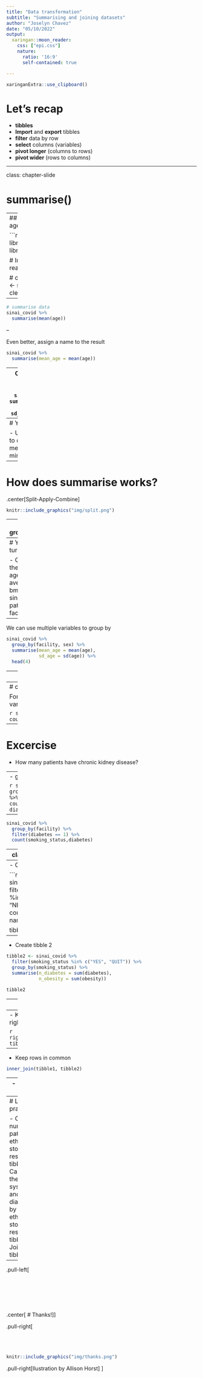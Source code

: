 ```yaml
---
title: "Data transformation"
subtitle: "Summarising and joining datasets"
author: "Joselyn Chavez"
date: "05/10/2022"
output:
  xaringan::moon_reader:
    css: ["epi.css"]
    nature:
      ratio: '16:9'
      self-contained: true

---
```

```r
xaringanExtra::use_clipboard()
```

# Let's recap

- **tibbles**
- **Import** and **export** tibbles
- **filter** data by row
- **select** columns (variables)
- **pivot longer** (columns to rows)
- **pivot wider** (rows to columns)

---

class: chapter-slide

# summarise()

---
## Calculate the average age of sinai covid patients

```r
# load libraries
library(tidyverse) 
library(janitor)

# Import data
sinai_covid <- read_csv("sinai_covid.csv")

# clean names
sinai_covid <- sinai_covid %>% 
  clean_names()
```
---

```r
# summarise data
sinai_covid %>% 
  summarise(mean(age))
```

--

Even better, assign a name to the result
```r
sinai_covid %>% 
  summarise(mean_age = mean(age))
```

---
Calculate more than one summarise
```r
sinai_covid %>% 
  summarise(mean_age = mean(age),
            sd_age = sd(age))
```


---
# Your turn!

- Use summarise to calculate the median, max and min values of age

---
# How does summarise works?

.center[Split-Apply-Combine]

```r
knitr::include_graphics("img/split.png")
```

---
# group_by() 

Get the mean age and sd of sinai covid patients by sex
```r
sinai_covid %>% 
  group_by(sex) %>% 
  summarise(mean_age = mean(age),
            sd_age = sd(age))
```

---
# Your turn!

- Calculate the median age, and average bmi of sinai covid patients by facility

---
We can use multiple variables to group by

```r
sinai_covid %>% 
  group_by(facility, sex) %>% 
  summarise(mean_age = mean(age),
            sd_age = sd(age)) %>% 
  head(4)
```

---
# Let's practice!

- Find the mean, median and sd of the systolic_bp by smoking status and sex

---
# count()

For qualitative variables

```r
sinai_covid %>% 
  count(smoking_status)
```

---
# Excercise

- How many patients have chronic kidney disease?

---
- group and count

```r
sinai_covid %>% 
  group_by(facility) %>% 
  count(smoking_status, diabetes)
```

---

```r
sinai_covid %>% 
  group_by(facility) %>% 
  filter(diabetes == 1) %>% 
  count(smoking_status,diabetes)
```

---
class: chapter-slide

# join()

---
- Create tibble 1

```r
tibble1 <- sinai_covid %>%
  filter(smoking_status %in% c("YES", "NEVER")) %>% 
  count(smoking_status, name = "total")

tibble1
```

---
- Create tibble 2

```r
tibble2 <- sinai_covid %>% 
  filter(smoking_status %in% c("YES", "QUIT")) %>% 
  group_by(smoking_status) %>% 
  summarise(n_diabetes = sum(diabetes),
            n_obesity = sum(obesity))

tibble2
```

---
- Join tibbles

- Keep rows from left tibble
```r
left_join(tibble1, tibble2)
```

---
- Keep rows from right tibble

```r
right_join(tibble1, tibble2)
```

---
- Keep rows in common

```r
inner_join(tibble1, tibble2)
```

---
- Keep all rows

```r
full_join(tibble1, tibble2)
```

---
# Let's practice

- Count the number of patients by ethnicity, store the result in tibble 1
- Calculate the mean systolic_bp and mean diastolic_bp by ethnicity, store the result in tibble 2
- Join the tibbles

---

.pull-left[<br><br><br><br><br><br><br>
.center[
# Thanks!
]
]

.pull-right[<br><br><br><br>
```r
knitr::include_graphics("img/thanks.png")
```

.pull-right[Ilustration by Allison Horst]
]
